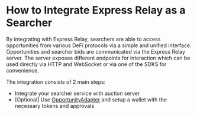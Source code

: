 # How to Integrate Express Relay as a Searcher

By integrating with Express Relay, searchers are able to access opportunities from various DeFi protocols via a simple and unified interface.
Opportunities and searcher bids are communicated via the Express Relay server.
The server exposes different endpoints for interaction which can be used directly via HTTP and WebSocket or via one of the SDKS for convenience.

The integration consists of 2 main steps:

- Integrate your searcher service with auction server
- \[Optional\] Use [OpportunityAdapter](./integrate-as-searcher/opportunity-adapter) and setup a wallet with the necessary tokens and approvals
